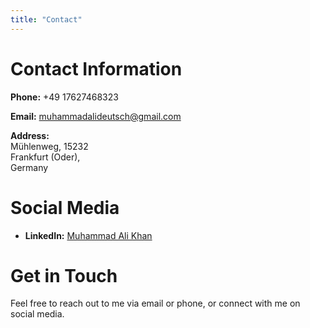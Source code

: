 ```yaml
---
title: "Contact"
---
```


# Contact Information

**Phone:** +49 17627468323

**Email:** [muhammadalideutsch\@gmail.com](mailto:muhammadalideutsch@gmail.com)

**Address:**\
Mühlenweg, 15232\
Frankfurt (Oder),\
Germany

# Social Media

-   **LinkedIn:** [Muhammad Ali Khan](https://www.linkedin.com/in/muhammad-ali-khan-93808a215/)

# Get in Touch

Feel free to reach out to me via email or phone, or connect with me on social media.
